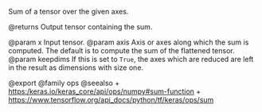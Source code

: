 Sum of a tensor over the given axes.

@returns
    Output tensor containing the sum.

@param x Input tensor.
@param axis Axis or axes along which the sum is computed. The default is to
    compute the sum of the flattened tensor.
@param keepdims If this is set to `True`, the axes which are reduced are left
    in the result as dimensions with size one.

@export
@family ops
@seealso
+ <https:/keras.io/keras_core/api/ops/numpy#sum-function>
+ <https://www.tensorflow.org/api_docs/python/tf/keras/ops/sum>
